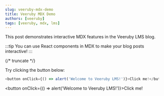 ```yaml
---
slug: veeruby-mdx-demo
title: Veeruby MDX Demo
authors: [veeruby]
tags: [veeruby, mdx, lms]
---
```


This post demonstrates interactive MDX features in the Veeruby LMS blog.

:::tip
You can use React components in MDX to make your blog posts interactive!
:::

{/* truncate */}

Try clicking the button below:

```js
<button onClick={() => alert('Welcome to Veeruby LMS!')}>Click me!</button>
```

<button onClick={() => alert('Welcome to Veeruby LMS!')}>Click me!</button>
